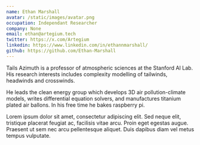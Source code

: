 ```yaml
---
name: Ethan Marshall
avatar: /static/images/avatar.png
occupation: Independant Researcher
company: None
email: ethan@artegium.tech
twitter: https://x.com/Artegium
linkedin: https://www.linkedin.com/in/ethannmarshall/
github: https://github.com/Ethan-Marshall
---
```


Tails Azimuth is a professor of atmospheric sciences at the Stanford AI Lab. His research interests includes complexity modelling of tailwinds, headwinds and crosswinds.

He leads the clean energy group which develops 3D air pollution-climate models, writes differential equation solvers, and manufactures titanium plated air ballons. In his free time he bakes raspberry pi.

Lorem ipsum dolor sit amet, consectetur adipiscing elit. Sed neque elit, tristique placerat feugiat ac, facilisis vitae arcu. Proin eget egestas augue. Praesent ut sem nec arcu pellentesque aliquet. Duis dapibus diam vel metus tempus vulputate.
